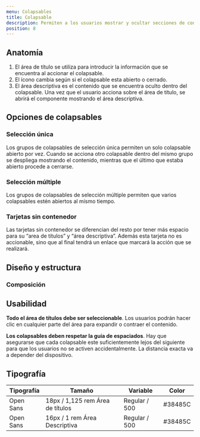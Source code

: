 ```yaml
---
menu: Colapsables
title: Colapsable
description: Permiten a los usuarios mostrar y ocultar secciones de contenido relacionado en una página.
position: 8
---
```


## Anatomía

<!-- ![completar](/componentes/card/anatomía.svg) -->

1. El área de título se utiliza para introducir la información que se encuentra al accionar el colapsable. 
2. El ícono cambia según si el colapsable esta abierto o cerrado. 
3. El área descriptiva es el contenido que se encuentra oculto dentro del colapsable. Una vez que el usuario acciona sobre el área de título, se abrirá el componente mostrando el área descriptiva.

## Opciones de colapsables

### Selección única

Los grupos de colapsables de selección única permiten un solo colapsable abierto por vez. Cuando se acciona otro colapsable dentro del mismo grupo se despliega mostrando el contenido, mientras que el último que estaba abierto procede a cerrarse.

<!-- codigo -->

### Selección múltiple

Los grupos de colapsables de selección múltiple permiten que varios colapsables estén abiertos al mismo tiempo.

<!-- codigo -->

### Tarjetas sin contenedor

Las tarjetas sin contenedor se diferencian del resto por tener más espacio para su “area de títulos” y “área descriptiva”. Además esta tarjeta no es accionable, sino que al final tendrá un enlace que marcará la acción que se realizará.


## Diseño y estructura

### Composición


<!-- ![completar](/componentes/card/estructura-1.svg) -->


## Usabilidad

**Todo el área de títulos debe ser seleccionable**. Los usuarios podrán hacer clic en cualquier parte del área para expandir o contraer el contenido. 

**Los colapsables deben respetar la guía de espaciados**. Hay que asegurarse que cada colapsable este suficientemente lejos del siguiente para que los usuarios no se activen accidentalmente. La distancia exacta va a depender del dispositivo.


## Tipografía

| Tipografía | Tamaño                           | Variable       | Color   |
|------------|----------------------------------|----------------|---------|
| Open Sans  | 18px / 1,125 rem Área de títulos | Regular / 500  | #38485C |
| Open Sans  | 16px / 1 rem Área Descriptiva    | Regular / 500  | #38485C |

